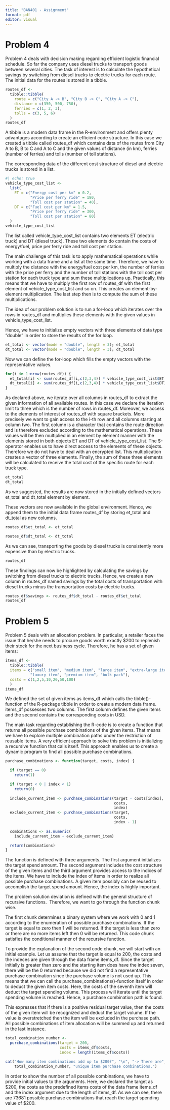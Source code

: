 ```yaml
---
title: "BAN401 - Assignment"
format: pdf
editor: visual
---
```


# Problem 4

Problem 4 deals with decision making regarding efficient logistic financial schedule. So far the company uses diesel trucks to transport goods between several cities. The task of interest is to calculate the hypothetical savings by switching from diesel trucks to electric trucks for each route. The initial data for the routes is stored in a tibble.

```r
routes_df <- 
  tibble::tibble(
    route = c("City A -> B", "City B -> C", "City A -> C"),
    distance = c(350, 500, 750),
    ferries = c(1, 2, 3),
    tolls = c(3, 5, 6)
  )
routes_df
```

A tibble is a modern data frame in the R-environment and offers plenty advantages according to create an efficient code structure. In this case we created a tibble called routes_df which contains data of the routes from City A to B, B to C and A to C and the given values of distance (in km), ferries (number of ferries) and tolls (number of toll stations).

The corresponding data of the different cost structure of diesel and electric trucks is stored in a list.

```r
#| echo: true
vehicle_type_cost_list <-
  list(
    ET = c("Energy cost per km" = 0.2,
           "Price per ferry ride" = 180,
           "Toll cost per station" = 40),
    DT = c("Fuel cost per km" = 1.5,
           "Price per ferry ride" = 300,
           "Toll cost per station" = 80)
  )
vehicle_type_cost_list
```

The list called vehicle_type_cost_list contains two elements ET (electric truck) and DT (diesel truck). These two elements do contain the costs of energy/fuel, price per ferry ride and toll cost per station.

The main challenge of this task is to apply mathematical operations while working with a data frame and a list at the same time. Therefore, we have to multiply the distance with the energy/fuel cost per km, the number of ferries with the price per ferry and the number of toll stations with the toll cost per station for each truck type and sum these multiplications up. Practically, this means that we have to multiply the first row of routes_df with the first element of vehicle_type_cost_list and so on. This creates an element-by-element multiplication. The last step then is to compute the sum of these multiplications.

The idea of our problem solution is to run a for-loop which iterates over the rows in routes_df and multiplies these elements with the given values in vehicle_type_cost_list.

Hence, we have to initialize empty vectors with three elements of data type "double" in order to store the results of the for loop.

```r
et_total <- vector(mode = "double", length = 3); et_total
dt_total <- vector(mode = "double", length = 3); dt_total
```

Now we can define the for-loop which fills the empty vectors with the representative values.

```r
for(i in 1:nrow(routes_df)) {
  et_total[i] <- sum(routes_df[i,c(2,3,4)] * vehicle_type_cost_list$ET)
  dt_total[i] <- sum(routes_df[i,c(2,3,4)] * vehicle_type_cost_list$DT)
}
```

As declared above, we iterate over all columns in routes_df to extract the given information of all available routes. In this case we declare the iteration limit to three which is the number of rows in routes_df. Moreover, we access to the elements of interest of routes_df with square brackets. More precisely we want to gain access to the i-th row and all columns starting at column two. The first column is a character that contains the route direction and is therefore excluded according to the mathematical operations. These values will be then multiplied in an element by element manner with the elements stored in both objects ET and DT of vehicle_type_cost_list. The \$-operator enables us to have direct access to the elements of these objects. Therefore we do not have to deal with an encrypted list. This multiplication creates a vector of three elements. Finally, the sum of these three elements will be calculated to receive the total cost of the specific route for each truck type.

```r
et_total
dt_total
```

As we suggested, the results are now stored in the initially defined vectors et_total and dt_total element by element.

These vectors are now available in the global environment. Hence, we append them to the initial data frame routes_df by storing et_total and dt_total as new columns.

```r
routes_df$et_total <- et_total
```

```r
routes_df$dt_total <- dt_total
```

As we can see, transporting the goods by diesel trucks is consistently more expensive than by electric trucks.

```r
routes_df
```

These findings can now be highlighted by calculating the savings by switching from diesel trucks to electric trucks. Hence, we create a new column in routes_df named savings by the total costs of transportation with diesel trucks minus the transportation costs by electric trucks.

```r
routes_df$savings <- routes_df$dt_total - routes_df$et_total
routes_df
```

# Problem 5

Problem 5 deals with an allocation problem. In particular, a retailer faces the issue that he/she needs to procure goods worth exactly \$200 to replenish their stock for the next business cycle. Therefore, he has a set of given items:

```r
items_df <-
  tibble::tibble( 
  items = c("small item", "medium item", "large item", "extra-large item",
           "luxury item", "premium item", "bulk pack"),
  costs = c(1,2,5,10,20,50,100)
  )
items_df
```

We defined the set of given items as items_df which calls the tibble()-function of the R-package tibble in order to create a modern data frame. items_df possesses two columns. The first column defines the given items and the second contains the corresponding costs in USD.

The main task regarding establishing the R-code is to create a function that returns all possible purchase combinations of the given items. That means we have to explore multiple combination paths under the restriction of reusable items. A very efficient approach to solve this problem is initializing a recursive function that calls itself. This approach enables us to create a dynamic program to find all possible purchase combinations.

```r
purchase_combinations <- function(target, costs, index) {

  if (target == 0) 
    return(1)       

  if (target < 0 | index < 1) 
    return(0)
  
  include_current_item <- purchase_combinations(target - costs[index], 
                                                costs, 
                                                index)
  exclude_current_item <- purchase_combinations(target, 
                                                costs, 
                                                index - 1)
  
  combinations <- as.numeric(
    include_current_item + exclude_current_item)

  return(combinations)
}
```

The function is defined with three arguments. The first argument initializes the target spend amount. The second argument includes the cost structure of the given items and the third argument provides access to the indices of the items. We have to include the index of items in order to realize all possible purchase combinations. A given item possibly can be reused to accomplish the target spend amount. Hence, the index is highly important.

The problem solution deviation is defined with the general structure of recursive functions.  Therefore, we want to go through the function chunk wise. 

The first chunk determines a binary system where we work with 0 and 1 according to the enumeration of possible purchase combinations. If the target is equal to zero then 1 will be returned. If the target is less than zero or there are no more items left then 0 will be returned. This code chunk satisfies the conditional manner of the recursive function.  

To provide the explanation of the second code chunk, we will start with an initial example. Let us assume that the target is equal to 200, the costs and the indeces are given through the data frame items_df. Since the target initially is greater than zero and the starting item does have the index seven, there will be the 0 returned because we did not find a representative purchase combination since the purchase volume is not used up. This means that we can call the purchase_combinations()-function itself in order to deduct the given item costs. Here, the costs of the seventh item will deduct the target spending volume. This process will iterate until the target spending volume is reached. Hence, a purchase combination path is found.

This expresses that if there is a positive residual target value, then the costs of the given item will be recognized and deduct the target volume. If the value is overstretched then the item will be excluded in the purchase path. All possible combinations of item allocation will be summed up and returned in the last instance.

```r
total_combination_number <- 
  purchase_combinations(target = 200,
                        costs = items_df$costs,
                        index = length(items_df$costs))

cat("How many item combinations add up to $200?", "\n", "-> There are", 
    total_combination_number, "unique item purchase combinations.")
```

In order to show the number of all possible combinations, we have to provide initial values to the arguments. Here, we declared the target as \$200, the costs as the predefined items costs of the data frame items_df and the index argument due to the length of items_df. As we can see, there are 73681 possible purchase combinations that reach the target spending value of \$200.
